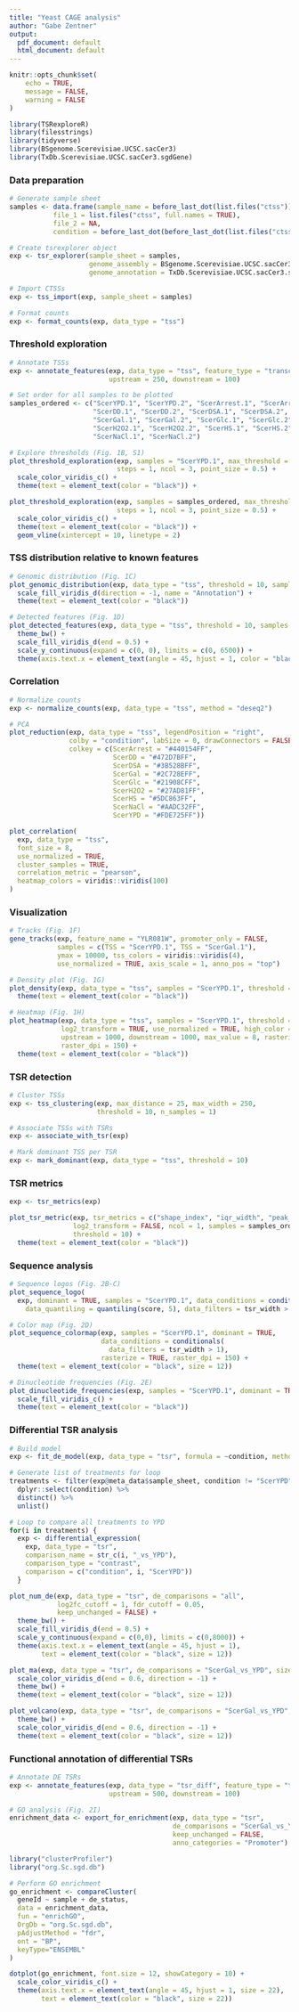 ```yaml
---
title: "Yeast CAGE analysis"
author: "Gabe Zentner"
output:
  pdf_document: default
  html_document: default
---
```


<!-- Install latest TSRexploreR -->
<!-- devtools::install_github("zentnerlab/TSRexploreR") -->

<!-- wget command to get CTSS files -->
<!-- wget -r -np -nd -A .ctss -I /jbrowse/JBrowse_data/Saccharomyces_cerevisiae/ctss/ \ -->
<!-- http://www.yeastss.org/jbrowse/JBrowse_data/Saccharomyces_cerevisiae/ctss/ -->

```r
knitr::opts_chunk$set(
	echo = TRUE,
	message = FALSE,
	warning = FALSE
)
```

```r
library(TSRexploreR)
library(filesstrings)
library(tidyverse)
library(BSgenome.Scerevisiae.UCSC.sacCer3)
library(TxDb.Scerevisiae.UCSC.sacCer3.sgdGene)
```

### Data preparation
```r
# Generate sample sheet
samples <- data.frame(sample_name = before_last_dot(list.files("ctss")), 
           file_1 = list.files("ctss", full.names = TRUE), 
           file_2 = NA,
           condition = before_last_dot(before_last_dot(list.files("ctss"))))

# Create tsrexplorer object
exp <- tsr_explorer(sample_sheet = samples, 
                    genome_assembly = BSgenome.Scerevisiae.UCSC.sacCer3,
                    genome_annotation = TxDb.Scerevisiae.UCSC.sacCer3.sgdGene)

# Import CTSSs
exp <- tss_import(exp, sample_sheet = samples)

# Format counts
exp <- format_counts(exp, data_type = "tss")
```

### Threshold exploration
```r
# Annotate TSSs
exp <- annotate_features(exp, data_type = "tss", feature_type = "transcript", 
                         upstream = 250, downstream = 100)

# Set order for all samples to be plotted
samples_ordered <- c("ScerYPD.1", "ScerYPD.2", "ScerArrest.1", "ScerArrest.2",
                     "ScerDD.1", "ScerDD.2", "ScerDSA.1", "ScerDSA.2",
                     "ScerGal.1", "ScerGal.2", "ScerGlc.1", "ScerGlc.2",
                     "ScerH2O2.1", "ScerH2O2.2", "ScerHS.1", "ScerHS.2",
                     "ScerNaCl.1", "ScerNaCl.2")

# Explore thresholds (Fig. 1B, S1)
plot_threshold_exploration(exp, samples = "ScerYPD.1", max_threshold = 50,
                           steps = 1, ncol = 3, point_size = 0.5) +
  scale_color_viridis_c() +
  theme(text = element_text(color = "black")) +

plot_threshold_exploration(exp, samples = samples_ordered, max_threshold = 50,
                           steps = 1, ncol = 3, point_size = 0.5) +
  scale_color_viridis_c() +
  theme(text = element_text(color = "black")) +
  geom_vline(xintercept = 10, linetype = 2)
```

### TSS distribution relative to known features
```r
# Genomic distribution (Fig. 1C)
plot_genomic_distribution(exp, data_type = "tss", threshold = 10, samples = samples_ordered) +
  scale_fill_viridis_d(direction = -1, name = "Annotation") +
  theme(text = element_text(color = "black"))

# Detected features (Fig. 1D)
plot_detected_features(exp, data_type = "tss", threshold = 10, samples = samples_ordered)  +
  theme_bw() +
  scale_fill_viridis_d(end = 0.5) +
  scale_y_continuous(expand = c(0, 0), limits = c(0, 6500)) +
  theme(axis.text.x = element_text(angle = 45, hjust = 1, color = "black")) 
```

### Correlation
```r
# Normalize counts
exp <- normalize_counts(exp, data_type = "tss", method = "deseq2")

# PCA
plot_reduction(exp, data_type = "tss", legendPosition = "right", 
               colby = "condition", labSize = 0, drawConnectors = FALSE, 
               colkey = c(ScerArrest = "#440154FF",
                          ScerDD = "#472D7BFF",
                          ScerDSA = "#3B528BFF",
                          ScerGal = "#2C728EFF",
                          ScerGlc = "#21908CFF",
                          ScerH2O2 = "#27AD81FF",
                          ScerHS = "#5DC863FF",
                          ScerNaCl = "#AADC32FF",
                          ScerYPD = "#FDE725FF"))

plot_correlation(
  exp, data_type = "tss", 
  font_size = 8,
  use_normalized = TRUE, 
  cluster_samples = TRUE, 
  correlation_metric = "pearson",
  heatmap_colors = viridis::viridis(100)
)
```


### Visualization
```r
# Tracks (Fig. 1F)
gene_tracks(exp, feature_name = "YLR081W", promoter_only = FALSE, 
            samples = c(TSS = "ScerYPD.1", TSS = "ScerGal.1"), 
            ymax = 10000, tss_colors = viridis::viridis(4), 
            use_normalized = TRUE, axis_scale = 1, anno_pos = "top")

# Density plot (Fig. 1G)
plot_density(exp, data_type = "tss", samples = "ScerYPD.1", threshold = 10) +
  theme(text = element_text(color = "black"))

# Heatmap (Fig. 1H)
plot_heatmap(exp, data_type = "tss", samples = "ScerYPD.1", threshold = 10, 
             log2_transform = TRUE, use_normalized = TRUE, high_color = "#440154FF", 
             upstream = 1000, downstream = 1000, max_value = 8, rasterize = TRUE,
             raster_dpi = 150) +
  theme(text = element_text(color = "black"))
```

### TSR detection
```r
# Cluster TSSs
exp <- tss_clustering(exp, max_distance = 25, max_width = 250, 
                      threshold = 10, n_samples = 1)

# Associate TSSs with TSRs
exp <- associate_with_tsr(exp)

# Mark dominant TSS per TSR
exp <- mark_dominant(exp, data_type = "tss", threshold = 10)
```

### TSR metrics
```r
exp <- tsr_metrics(exp)

plot_tsr_metric(exp, tsr_metrics = c("shape_index", "iqr_width", "peak_balance"), 
                log2_transform = FALSE, ncol = 1, samples = samples_ordered, 
                threshold = 10) +
  theme(text = element_text(color = "black"))
```

### Sequence analysis
```r
# Sequence logos (Fig. 2B-C)
plot_sequence_logo(
  exp, dominant = TRUE, samples = "ScerYPD.1", data_conditions = conditionals(
    data_quantiling = quantiling(score, 5), data_filters = tsr_width > 1))
```

```r
# Color map (Fig. 2D)
plot_sequence_colormap(exp, samples = "ScerYPD.1", dominant = TRUE, 
                       data_conditions = conditionals(
                         data_filters = tsr_width > 1),
                       rasterize = TRUE, raster_dpi = 150) +
  theme(text = element_text(color = "black", size = 12))
```

```r
# Dinucleotide frequencies (Fig. 2E)
plot_dinucleotide_frequencies(exp, samples = "ScerYPD.1", dominant = TRUE, threshold = 10) +
  scale_fill_viridis_c() +
  theme(text = element_text(color = "black"))
```

### Differential TSR analysis
```r
# Build model
exp <- fit_de_model(exp, data_type = "tsr", formula = ~condition, method = "deseq2")

# Generate list of treatments for loop
treatments <- filter(exp@meta_data$sample_sheet, condition != "ScerYPD") %>%
  dplyr::select(condition) %>%
  distinct() %>%
  unlist()

# Loop to compare all treatments to YPD
for(i in treatments) { 
  exp <- differential_expression(
    exp, data_type = "tsr", 
    comparison_name = str_c(i, "_vs_YPD"),
    comparison_type = "contrast",
    comparison = c("condition", i, "ScerYPD"))
  }
```

```r
plot_num_de(exp, data_type = "tsr", de_comparisons = "all",
            log2fc_cutoff = 1, fdr_cutoff = 0.05, 
            keep_unchanged = FALSE) +
  theme_bw() +
  scale_fill_viridis_d(end = 0.5) +
  scale_y_continuous(expand = c(0,0), limits = c(0,8000)) +
  theme(axis.text.x = element_text(angle = 45, hjust = 1),
        text = element_text(color = "black", size = 12)) 
```

```r
plot_ma(exp, data_type = "tsr", de_comparisons = "ScerGal_vs_YPD", size = 1) +
  scale_color_viridis_d(end = 0.6, direction = -1) +
  theme_bw() +
  theme(text = element_text(color = "black", size = 12))
```

```r
plot_volcano(exp, data_type = "tsr", de_comparisons = "ScerGal_vs_YPD", size = 1) +
  theme_bw() +
  scale_color_viridis_d(end = 0.6, direction = -1) +
  theme(text = element_text(color = "black", size = 12))
```

### Functional annotation of differential TSRs
```r
# Annotate DE TSRs
exp <- annotate_features(exp, data_type = "tsr_diff", feature_type = "transcript",
                         upstream = 500, downstream = 100)

# GO analysis (Fig. 2I)
enrichment_data <- export_for_enrichment(exp, data_type = "tsr", 
                                         de_comparisons = "ScerGal_vs_YPD",
                                         keep_unchanged = FALSE, 
                                         anno_categories = "Promoter")

library("clusterProfiler")
library("org.Sc.sgd.db")

# Perform GO enrichment
go_enrichment <- compareCluster(
  geneId ~ sample + de_status,
  data = enrichment_data,
  fun = "enrichGO",
  OrgDb = "org.Sc.sgd.db",
  pAdjustMethod = "fdr",
  ont = "BP",
  keyType="ENSEMBL"
)

dotplot(go_enrichment, font.size = 12, showCategory = 10) +
  scale_color_viridis_c() +
  theme(axis.text.x = element_text(angle = 45, hjust = 1, size = 22),
        text = element_text(color = "black", size = 22))
  
```

